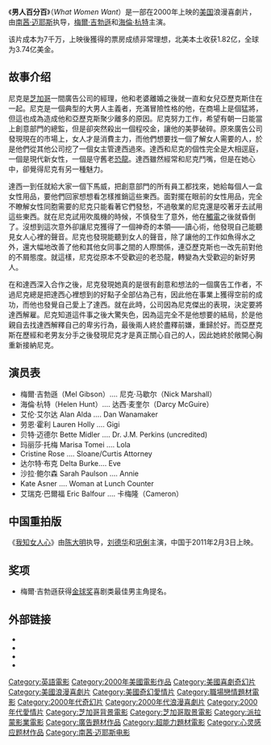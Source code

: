 {{noteTA
|G1=Movie
|G2=Show
|G3=People
|1=zh-cn:男人百分百;zh-tw:男人百分百;zh-hk:偷聽女人心;
}}
{{Infobox film
| name           = 男人百分百
| original_name  = What Women Want
| image          = What Women Want.jpg
| caption        = 
| director       = [[南西·梅爾斯|南西·梅爾斯]]
| producer       = [[Susan_Cartsonis|Susan Cartsonis]]<br />[[Bruce_Davey|Bruce Davey]]<br />Gina Matthews<br />Nancy Meyers<br />[[Matt_Williams_(producer)|Matt Williams]]
| writer         = Patrick Swidler <br /> Josh Goldsmith<br />Cathy Yuspa<br />Diane Drake
| starring       = [[Mel_Gibson|Mel Gibson]]<br />[[Helen_Hunt|Helen Hunt]]<br />[[Marisa_Tomei|Marisa Tomei]]<br />[[Alan_Alda|Alan Alda]]<br />[[Ashley_Johnson|Ashley Johnson]]<br />[[Bette_Midler|Bette Midler]]<br />[[Lauren_Holly|Lauren Holly]]<br />[[Delta_Burke|Delta Burke]]<br />[[Sarah_Paulson|Sarah Paulson]]<br />[[Eric_Balfour|Eric Balfour]]
| music          = [[Alan_Silvestri|Alan Silvestri]]
| cinematography = [[Dean_Cundey|Dean Cundey]]
| editing        = Thomas J. Nordberg<br />Stephen A. Rotter<br />[[Carol_Littleton|Carol Littleton]]
| studio         = [[Icon_Entertainment|Icon Entertainment]]
| distributor    = [[派拉蒙影业|派拉蒙影业]] 
| released       = {{start date|2000|12|15}}
| runtime        = 127 分钟
| language       = 英语
| country        = 美国
| budget         = $7千万
| gross          = $374,111,707
}}
《'''男人百分百'''》（''What Women Want''）是一部在2000年上映的[[美国|美国]]浪漫喜劇片，由[[南茜·迈耶斯|南茜·迈耶斯]]执导，[[梅爾·吉勃遜|梅爾·吉勃遜]]和[[海倫·杭特|海倫·杭特]]主演。

该片成本为7千万，上映後獲得的票房成绩非常理想，北美本土收获1.82亿，全球为3.74亿美金。

== 故事介绍 ==
尼克是[[芝加哥|芝加哥]]一間廣告公司的經理，他和老婆離婚之後就一直和女兒亞歷克斯住在一起。尼克是一個典型的大男人主義者，充滿冒險性格的他，在商場上是個猛將，但這也成為造成他和亞歷克斯聚少離多的原因。尼克努力工作，希望有朝一日能當上創意部門的總監，但是卻突然殺出一個程咬金，讓他的美夢破碎。原來廣告公司發現現在的市場上，女人才是消費主力，而他們想要找一個了解女人需要的人，於是他們從其他公司挖了一個女主管達西過來。達西和尼克的個性完全是大相逕庭，一個是現代新女性，一個是守舊老[[恐龍|恐龍]]。達西雖然經常和尼克鬥嘴，但是在她心中，卻覺得尼克有另一種魅力。

達西一到任就給大家一個下馬威，把創意部門的所有員工都找來，她給每個人一盒女性用品，要他們回家想想看怎樣推銷這些東西。面對擺在眼前的女性用品，完全不瞭解女性同胞需要的尼克只能看著它們發愁，不過敬業的尼克還是咬著牙去試用這些東西。就在尼克試用吹風機的時候，不慎發生了意外，他在[[觸電|觸電]]之後就昏倒了。沒想到這次意外卻讓尼克獲得了一個神奇的本領——讀心術，他發現自己能聽見女人心裡的聲音。尼克也發現能聽到女人的聲音，除了讓他的工作如魚得水之外，還大幅地改善了他和其他女同事之間的人際關係，連亞歷克斯也一改先前對他的不屑態度。就這樣，尼克從原本不受歡迎的老恐龍，轉變為大受歡迎的新好男人。

在和達西深入合作之後，尼克發現她真的是很有創意和想法的一個廣告工作者，不過尼克總是把達西心裡想到的好點子全部佔為己有，因此他在事業上獲得空前的成功，而他也發覺自己愛上了達西。就在此時，公司因為尼克傑出的表現，決定要將達西解雇。尼克知道這件事之後大驚失色，因為這完全不是他想要的結局，於是他親自去找達西解釋自己的卑劣行為，最後兩人終於盡釋前嫌，重歸於好。而亞歷克斯在歷經和老男友分手之後發現尼克才是真正關心自己的人，因此她終於敞開心胸重新接納尼克。

== 演员表 ==
*梅爾·吉勃遜（Mel Gibson）....  尼克·马歇尔（Nick Marshall） 
*海倫·杭特（Helen Hunt）.... 达西·麦奎尔（Darcy McGuire） 
*艾伦·艾尔达 Alan Alda .... Dan Wanamaker 　
*劳恩·霍利 Lauren Holly .... Gigi 　
*贝特·迈德尔 Bette Midler .... Dr. J.M. Perkins (uncredited) 
*玛丽莎·托梅 Marisa Tomei .... Lola 　
*Cristine Rose .... Sloane/Curtis Attorney 
*达尔特·布克 Delta Burke.... Eve 　　
*沙拉·鲍尔森 Sarah Paulson .... Annie 　
*Kate Asner .... Woman at Lunch Counter 　
*艾瑞克·巴爾福 Eric Balfour .... 卡梅隆（Cameron）

== 中国重拍版 ==
《[[我知女人心|我知女人心]]》由[[陈大明|陈大明]]执导，[[刘德华|刘德华]]和[[巩俐|巩俐]]主演，中国于2011年2月3日上映。

== 奖项 ==
*梅爾·吉勃遜获得[[金球奖|金球奖]]喜剧类最佳男主角提名。

== 外部链接 ==
*{{imdb title|0207201}}
*{{Amg movie|228191}}
*{{rotten-tomatoes|what_women_want}}
*{{mojo title|whatwomenwant}}

{{DEFAULTSORT:What Women Want}}
[[Category:英語電影|Category:英語電影]]
[[Category:2000年美國電影作品|Category:2000年美國電影作品]]
[[Category:美國喜劇奇幻片|Category:美國喜劇奇幻片]]
[[Category:美國浪漫喜劇片|Category:美國浪漫喜劇片]]
[[Category:美國奇幻愛情片|Category:美國奇幻愛情片]]
[[Category:職場戀情題材電影|Category:職場戀情題材電影]]
[[Category:2000年代奇幻片|Category:2000年代奇幻片]]
[[Category:2000年代浪漫喜劇片|Category:2000年代浪漫喜劇片]]
[[Category:2000年代愛情片|Category:2000年代愛情片]]
[[Category:芝加哥背景電影|Category:芝加哥背景電影]]
[[Category:芝加哥取景電影|Category:芝加哥取景電影]]
[[Category:派拉蒙影業電影|Category:派拉蒙影業電影]]
[[Category:廣告題材作品|Category:廣告題材作品]]
[[Category:超能力題材電影|Category:超能力題材電影]]
[[Category:心灵感应题材作品|Category:心灵感应题材作品]]
[[Category:南茜·迈耶斯电影|Category:南茜·迈耶斯电影]]